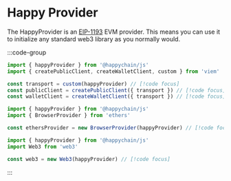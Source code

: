 # Happy Provider

The HappyProvider is an [EIP-1193](https://eips.ethereum.org/EIPS/eip-1193) EVM provider. This means you can use it to initialize any standard web3 library as you normally would.

:::code-group

```ts [Viem] twoslash
import { happyProvider } from '@happychain/js' 
import { createPublicClient, createWalletClient, custom } from 'viem'

const transport = custom(happyProvider) // [!code focus]
const publicClient = createPublicClient({ transport }) // [!code focus]
const walletClient = createWalletClient({ transport }) // [!code focus]
```

```ts [Ethers] twoslash
import { happyProvider } from '@happychain/js'
import { BrowserProvider } from 'ethers'

const ethersProvider = new BrowserProvider(happyProvider) // [!code focus]
```


```ts [Web3.js] twoslash
import { happyProvider } from '@happychain/js'
import Web3 from 'web3'

const web3 = new Web3(happyProvider) // [!code focus]
```

:::
